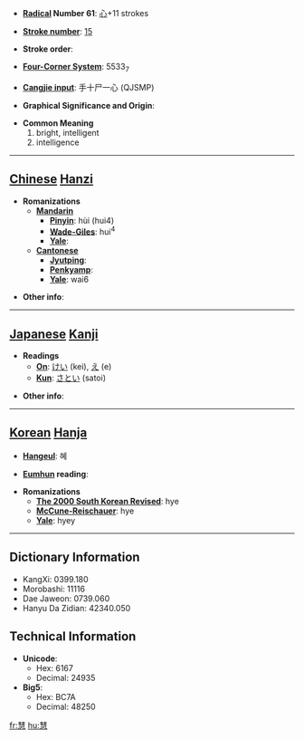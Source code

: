 * '''[[Wiktionary:Chinese radical index| Radical]] Number 61''': [[Wiktionary:Chinese radical index 心|心]]+11 strokes

* '''[[Wiktionary:Chinese total strokes index|Stroke number]]''': [[Wiktionary:Chinese total strokes index 15|15]]

* '''Stroke order''': 

* '''[[Wiktionary:Chinese four corner index|Four-Corner System]]''': 5533<sub>7</sub>

* '''[[Wiktionary:Chinese Cangjie index|Cangjie input]]''': 手十尸一心 (QJSMP)

* '''Graphical Significance and Origin''': 

* '''Common Meaning'''
*#bright, intelligent
*# intelligence


----

== [[Chinese]] [[Hanzi]] ==

* '''Romanizations'''
** '''[[Mandarin]]'''
*** '''[[Pinyin]]''': hùi (hui4)
*** '''[[Wade-Giles]]''': hui<sup>4</sup>
*** '''[[Yale]]''': 
** '''[[Cantonese]]'''
*** '''[[Jyutping]]''':
*** '''[[Penkyamp]]''': 
*** '''[[Yale]]''': wai6

* '''Other info''': 

----

== [[Japanese]] [[Kanji]] ==

* '''Readings'''
** '''[[On]]''': [[けい]] (kei), [[え]] (e)
** '''[[Kun]]''': [[さとい]] (satoi)

* '''Other info''':  

----

== [[Korean]] [[Hanja]] ==

* '''[[Hangeul]]''': 혜

* '''[[Eumhun]] reading''': 

* '''Romanizations'''
** '''[[The 2000 South Korean Revised Romanization|The 2000 South Korean Revised]]''': hye
** '''[[McCune-Reischauer]]''': hye
** '''[[Yale]]''': hyey

----

== Dictionary Information ==

* KangXi: 0399.180
* Morobashi: 11116
* Dae Jaweon: 0739.060
* Hanyu Da Zidian: 42340.050

== Technical Information ==

* '''Unicode''':
** Hex: 6167
** Decimal: 24935
* '''Big5''':
** Hex: BC7A
** Decimal: 48250

[[fr:慧]]
[[hu:慧]]